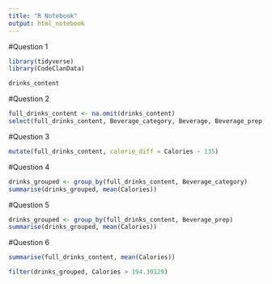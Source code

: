 ```yaml
---
title: "R Notebook"
output: html_notebook
---
```

#Question 1
```r
library(tidyverse)
library(CodeClanData)
```
```r
drinks_content
```
#Question 2
```r
full_drinks_content <- na.omit(drinks_content)
select(full_drinks_content, Beverage_category, Beverage, Beverage_prep, Calories)
```
#Question 3
```r
mutate(full_drinks_content, calorie_diff = Calories - 135) 
```
#Question 4 
```r
drinks_grouped <- group_by(full_drinks_content, Beverage_category)
summarise(drinks_grouped, mean(Calories))
```

#Question 5
```r
drinks_grouped <- group_by(full_drinks_content, Beverage_prep)
summarise(drinks_grouped, mean(Calories))
```
#Question 6
```r
summarise(full_drinks_content, mean(Calories))
```
```r
filter(drinks_grouped, Calories > 194.30129)
```

